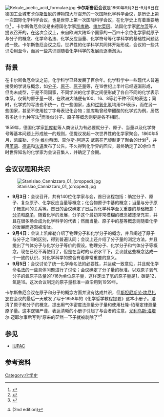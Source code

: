 [[File:Kekule_acetic_acid_formulae.jpg|thumb]]
'''卡尔斯鲁厄会议'''是1860年9月3日-9月6日在德国工业城市[[卡尔斯鲁厄|卡尔斯鲁厄]]的博物馆大厅召开的一次国际化学科学会议，是历史上第一次国际化学科学会议，也是世界上第一次国际科学会议，在化学史上有着重要地位<ref>{{cite journal | author = Ihde, Aaron J. | title = The Karlsruhe Congress: A Centennial Retrospective | url = https://archive.org/details/sim_journal-of-chemical-education_1961-02_38_2/page/83 | journal = Journal of Chemical Education | year = 1961 | volume = 38 | issue = 2 | pages = 83–86}}</ref> 。卡尔斯鲁厄会议是由德国化学家[[凯库勒|凯库勒]]、[[维尔菜因|维尔菜因]]、法国化学家[[查尔斯-阿道夫·武尔茨|武尔茨]]等人提议召开的，在这次会议上，来自欧洲大陆15个国家的一百四十余位化学家就原子与分子的概念、化学命名法、化学反应当量、化学符号等化学科学的基础性问题达成一致。卡尔斯鲁厄会议之后，世界性的化学科学共同体开始形成，会议的一些共识沿用至今，而另一些共识则随着化学科学的发展而逐渐淘汰。

==背景==
在卡尔斯鲁厄会议之前，化学科学已经发展了百余年。化学科学中一些现代人普遍接受的学说与概念，如[[分子|分子]]、[[原子|原子]]、[[原子量|原子量]]等，在19世纪上半叶已经逐渐形成，但尚未成型，于是不同国家，不同学派的化学家之间便形成了各自不同的化学表示体系，仅氧的原子量一项，在欧洲大陆便有100、16、8等若干种不同的表达；同时，化学式的写法也不统一，在一些国家，[[水|水]]和[[过氧化氢|过氧化氢]]均用OH表示，而在另一些国家，甚至不使用拉丁字母表记化合物；凯库勒曾经举醋酸的化学式为例，居然有多达十九种写法<ref>{{cite book | last = Kekulé | first = A. | title = Lehrbuch der Organischen Chemie | url = https://archive.org/details/lehrbuchderorga06lacogoog | publisher = Verlag von Ferdinand Enke | year = 1861 | page = [https://archive.org/details/lehrbuchderorga06lacogoog/page/n74 58] }}</ref>而类似分子、原子等概念则更是各不相同。

1859年，德国化学家[[凯库勒|凯库勒]]等人商议认为有必要就分子、原子、当量以及化学符号等基本问题上形成统一的规则，便提议发起一次世界性的化学家聚会。1860年5月，凯库勒、[[卡尔·维尔蔡因|卡尔·维尔蔡因]]、[[查尔斯-阿道夫·武慈|查尔斯-阿道夫·武慈]]在[[巴黎|巴黎]]制定了聚会的计划<ref>{{cite book | last = Leicester | first = Henry M. | title = The Historical Background of Chemistry | url = https://archive.org/details/trent_0116301348532 | publisher = John Wiley and Sons | year = 1956 | pages = [https://archive.org/details/trent_0116301348532/page/191 191]–192 | isbn = 0-486-61053-5 }}</ref>，并用[[英语|英语]]、[[德语|德语]]和[[法语|法语]]发布了公告。不久得到化学界的回应，最终确定了20余位当时世界知名的化学家为会议召集人，并确定了会期。

==会议议程和共识==
[[File:Stanislao_Cannizzaro_01_(cropped).jpg|thumb]]
*'''9月3日'''：会议召开，共有140位化学家与会，首日议程包括：确定分子、原子、复杂原子、化学反应当量等概念；化合物原子中基的概念；当量与分子原子概念间的关系等。首日的会议确定了日后对化学科学至关重要的基础概念：[[分子|分子]]和[[原子|原子]]，随着化学的发展，分子这个最初非常模糊的概念被逐渐充实，并且在很多场合成为化学科学的代表；然而当量、原子中的基等概念则随着化学的发展而逐渐被淘汰。
*'''9月4日'''：会议上凯库勒介绍了物理分子和化学分子的概念，并且阐述了原子与分子之间的区别，得到普遍认同；会议上还介绍了分子量的测定方法，并且提出了气体分子与化学分子等价的假设。物理分子、化学分子和气体分子等概念，现在已经不再使用了，但是在当时的认识水平下，会议就这些概念达成一个一致的认识，对化学科学的整合有着非常重要的意义。
*'''9月5日'''：会议讨论了统一化学命名法的必要性，并达成一致意见，并且就化学命名法的一些具体问题进行了讨论；会议确定了分子量的标准，以双原子氧气分子的氧原子质量的1/16为单位原子量，这样定出了氢的原子量是1，碳是12，氧是16。这次会议制定的原子量标准一直沿用到1959年。

卡尔斯鲁厄会议在原子和分子的概念方面并没有达成共识，但[[斯坦尼斯劳·坎尼扎罗|斯坦尼斯劳·坎尼扎罗]]在会议的最后一天散发了写于1858年的《化学哲学教程提要》这本小册子。澄清了原子和分子的概念，提出用气体密度法测量分子量和使用杜隆-珀蒂定律测量原子量。这本逻辑严谨，表达清晰的小册子引起了与会者的注意，[[尤利乌斯·洛塔尔·迈耶尔|尤利乌斯·洛塔尔·迈耶尔]]事后写到“原来的茫然一下子就被剥除了”<ref>{{cite book | last = Moore | first = F. J. | title = A History of Chemistry | publisher = McGraw-Hill | year = 1931 | pages = 182–1184 | isbn = 0-07-148855-3 }} (2nd edition)</ref>

==参见==
* [[IUPAC|IUPAC]]

==参考资料==
{{Reflist|2}}


[[Category:化学史|Category:化学史]]
